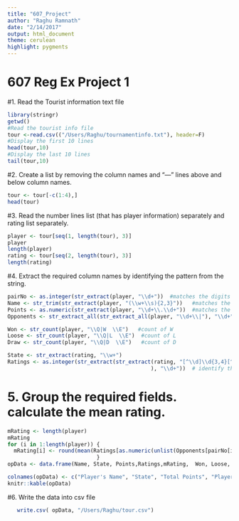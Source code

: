 ```yaml
---
title: "607_Project"
author: "Raghu Ramnath"
date: "2/14/2017"
output: html_document
theme: cerulean
highlight: pygments
---
```


# 607 Reg Ex Project 1 

#1. Read the Tourist information text file

```r
library(stringr)
getwd()
#Read the tourist info file
tour <-read.csv(("/Users/Raghu/tournamentinfo.txt"), header=F)
#Display the first 10 lines
head(tour,10)
#Display the last 10 lines
tail(tour,10)
```

#2. Create a list by removing the column names and "---" lines above and below column names.

```r
tour <- tour[-c(1:4),]
head(tour)
```

#3. Read the number lines list (that has player information) separately and rating list separately.

```r
player <- tour[seq(1, length(tour), 3)]
player
length(player)
rating <- tour[seq(2, length(tour), 3)]
length(rating)
```

#4. Extract the required column names by identifying the pattern from the string.

```r
pairNo <- as.integer(str_extract(player, "\\d+"))  #matches the digits
Name <- str_trim(str_extract(player, "(\\w+\\s){2,3}"))   #matches the word
Points <- as.numeric(str_extract(player, "\\d+\\.\\d+"))  #matches the digits with a dot.
Opponents <- str_extract_all(str_extract_all(player, "\\d+\\|"), "\\d+") #matches digits with pipe and pick only the digits which is the id of opponent.

Won <- str_count(player, "\\Q|W  \\E")   #count of W
Loose <- str_count(player, "\\Q|L  \\E")  #count of L
Draw <- str_count(player, "\\Q|D  \\E")   #count of D

State <- str_extract(rating, "\\w+")  
Ratings <- as.integer(str_extract(str_extract(rating, "[^\\d]\\d{3,4}[^\\d]"
                                             ), "\\d+"))  # identify the string that has numbers with either 3 or 4 digits and char concatenated. pick only the first set of digits.
```

# 5. Group the required fields. calculate the mean rating. 

```r
mRating <- length(player)
mRating
for (i in 1:length(player)) { 
  mRating[i] <- round(mean(Ratings[as.numeric(unlist(Opponents[pairNo[i]]))]), digits = 0);  
                            }
opData <- data.frame(Name, State, Points,Ratings,mRating,  Won, Loose, Draw);

colnames(opData) <- c("Player's Name", "State", "Total Points", "Player's Pre-Rating", " Average Pre Chess Rating of Opponents", "Won", "Lost", "Draw")
knitr::kable(opData)

```

#6. Write the data into csv file

```r
   write.csv( opData, "/Users/Raghu/tour.csv")
```